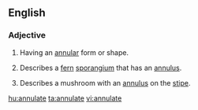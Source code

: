 ==English==

===Adjective===
{{en-adj}}

# Having an [[annular]] form or shape.
# {{botany}} Describes a [[fern]] [[sporangium]] that has an [[annulus]].
# {{mycology}} Describes a mushroom with an [[annulus]] on the [[stipe]].

[[hu:annulate]]
[[ta:annulate]]
[[vi:annulate]]